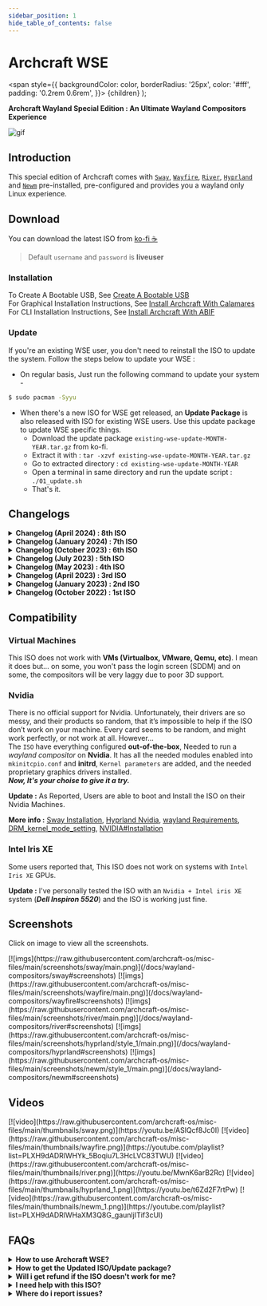 ```yaml
---
sidebar_position: 1
hide_table_of_contents: false
---
```


# Archcraft WSE

<!-- Theme ---------------------------------------- -->
<!-- Tabs -->

<!-- Badges -->
  <span
    style={{
      backgroundColor: color,
      borderRadius: '25px',
      color: '#fff',
      padding: '0.2rem 0.6rem',
    }}>
    {children}
  </span>
);

<!-- Add your stuff after this -------------------- -->

**Archcraft Wayland Special Edition : An Ultimate Wayland Compositors Experience**
 
![gif](https://raw.githubusercontent.com/archcraft-os/misc-files/main/gifs/wse.gif)

## Introduction

This special edition of Archcraft comes with [`Sway`](/docs/wayland-compositors/sway), [`Wayfire`](/docs/wayland-compositors/wayfire), [`River`](/docs/wayland-compositors/river), [`Hyprland`](/docs/wayland-compositors/hyprland) and [`Newm`](/docs/wayland-compositors/newm) pre-installed, pre-configured and provides you a wayland only Linux experience.

<!-- Download ------------------------------------- -->

## Download

You can download the latest ISO from <Highlight color="#50545b"><a href="https://ko-fi.com/s/213becbf00" target="_blank">ko-fi ☕</a></Highlight>

> Default `username` and `password` is **liveuser**

### Installation

To Create A Bootable USB, See [Create A Bootable USB](/docs/boot-iso/boot-with-usb) <br/>
For Graphical Installation Instructions, See [Install Archcraft With Calamares](/docs/install-archcraft/install-with-calamares) <br/>
For CLI Installation Instructions, See [Install Archcraft With ABIF](/docs/install-archcraft/install-with-abif)

### Update

If you're an existing WSE user, you don't need to reinstall the ISO to update the system. Follow the steps below to update your WSE :

- On regular basis, Just run the following command to update your system -
```bash
$ sudo pacman -Syyu
``` 
- When there's a new ISO for WSE get released, an **Update Package** is also released with ISO for existing WSE users. Use this update package to update WSE specific things.
  - Download the update package `existing-wse-update-MONTH-YEAR.tar.gz` from ko-fi.
  - Extract it with : `tar -xzvf existing-wse-update-MONTH-YEAR.tar.gz`
  - Go to extracted directory : `cd existing-wse-update-MONTH-YEAR`
  - Open a terminal in same directory and run the update script : `./01_update.sh`
  - That's it.

<!-- Changelogs ----------------------------------- -->

## Changelogs

<details>
<summary><b>Changelog (April 2024) : 8th ISO</b></summary>

**Date** : `April 10th, 2024`

- Updated ISO profile
- Latest base with new packages
- Update all Archcraft and AUR packages
- Added latest version of `calamares` installer and it's config (_fixed autologin issue_)
- Added a new `grub` package (_fixed issue with installation on `xfs` filesystem_)
- Added grub hooks package (_to install grub on every update_)
- Fixed QT theming issue, added configs for QT6
- Updated all wayland compositors :
  - Added `open-as-root` rofi applet in all WCs
  - Hyprland: added `hyprlock` & `hypridle` and updated configs to v0.38.0
  - Newm: fixed issue with rofi app-id and session names
- Improved thunar actions functionalities
  - open terminal according to session
  - open as root according to session
  - permanently sets the wallpaper in supported sessions
- Small improvements and bugs fixed.

</details>

<details>
<summary><b>Changelog (January 2024) : 7th ISO</b></summary>

**Date** : `January 9th, 2024`

- Updated ISO profile
- Latest base with new packages
- Update all Archcraft and AUR packages
- Updated all wayland compositors
  - Sway: fixed bugs and updated configs
  - Wayfire: migrated to v0.8.0 and updated configs accordingly
  - River: fixed bugs and updated configs
  - Hyprland: using my own hyprland build for stability and updated configs to v0.34.0
  - Newm: fixed issue with waybar gets hidden behind windows and updated configs
- Migrated `alacritty` to its new config (`yml` to `toml`)
- Updated **all scripts** related to alacritty
- Small improvements and bugs fixed.

</details>

<details>
<summary><b>Changelog (October 2023) : 6th ISO</b></summary>

**Date** : `October 15th, 2023`

- Updated ISO profile
- Latest base with new packages
- Updated all wayland compositors
  - Added better example for multi-monitor support in...
    - Sway: `~/.config/sway/sway-output`
    - Wayfire: `~/.config/wayfire.ini`
    - River: `~/.config/river/init`
    - Hyprland: `~/.config/hypr/hyprland.conf`
    - Newm: `~/.config/newm/config.py`
- Added `wipe` ability in ABIF
- Fixed issue with `help and tips` app
- Small improvements and bugs fixed.

</details>

<details>
<summary><b>Changelog (July 2023) : 5th ISO</b></summary>

**Date** : `July 11th, 2023`

- Updated ISO profile with latest archiso
- Latest base with new packages
- Fixed sddm not saving the last used session issue
- Added a calculator app
- Added Welcome and Help-and-Tips App
- Fixed Scaling issue in QT apps in wayland
- **`Sway, Wayfire, River, Hyprland`**
  - Added `bluetooth` module on Waybar
  - Added a rofi `bluetooth` applet
  - Added `alacritty` terminal
  - Added `pywal` support
  - Improved a lot of scripts
  - etc
- Many small bugs fixed.

</details>

<details>
<summary><b>Changelog (May 2023) : 4th ISO</b></summary>

**Date** : `May 6th, 2023`

- Fixed pacman-init issue
- Added ability to choose desktop in the installer (calamares)
- Fixed auto-login issue
- etc

</details>

<details>
<summary><b>Changelog (April 2023) : 3rd ISO</b></summary>

**Date** : `April 15th, 2023`

- Using `sddm-git` now, Solved shutdown/reboot issue
- Using new method to boot the ISO on Nvidia Machines
- Updated the Installers with (possible) Nvidia support
- Updated the base system with latest packages
- **`Updated All the wayland compositors`**
  - Updated the config structure
  - Added Rofi menu, applets and scripts (network, music, etc)
  - Fixed area screenshot overlay issue
  - Fixed nerwork-applet overlay issue in hyprland
  - Modified the configs for waybar, wlogout and wofi (added separate colors.css file)
  - Changes gtk themes in sway, wayfire and hyprland
  - Updated lockscreen script in sway
  - Added two packages for NEWM (one normal and one blur)
  - Added spotify module in waybar in all WCs
  - Animated MPD and spotify modules in waybar
- Many Bug fixes, etc

</details>

<details>
<summary><b>Changelog (January 2023) : 2nd ISO</b></summary>

**Date** : `January 10th, 2023`

- Added ABIF (CLI) installer
- Updated the base system
- Updated All the compositors
- Bug fixes, etc

</details>

<details>
<summary><b>Changelog (October 2022) : 1st ISO</b></summary>

**Date** : `October 20th, 2022`

- Created the ISO base from scratch
- Grub2 bootloader with themes
- Customized Plymouth & SDDM
- Basic Applications Only, No Bloatware
- Calamares Installer (Graphical)
- Full Network Manager Support, Various VPN plugins
- Built-in Bluetooth Support
- Pipewire For Sound/Audio (Systemwide, Bluetooth, Jack)
- Built-in Printer Support
- Almost All Audio, Video and Image Codecs
- Full File manager functionality (Mounting, Networking, Archiving, etc)
- Built-in AUR support
- Minimal User Interface
- Multiple Wayland Compositors (Sway, Wayfire, River, Hyprland, Newm)
- Archcraft Icons, Themes, Wallpapers, Fonts
- Etc

</details>

<!-- Compatibility -------------------------------- -->

## Compatibility

### Virtual Machines

This ISO does not work with **VMs (Virtualbox, VMware, Qemu, etc)**. I mean it does but... on some, you won't pass the login screen (SDDM) and on some, the compositors will be very laggy due to poor 3D support.

### Nvidia

There is no official support for Nvidia. Unfortunately, their drivers are so messy, and their products so random, that it’s impossible to help if the ISO don’t work on your machine. Every card seems to be random, and might work perfectly, or not work at all. However...<br/>
The `ISO` have everything configured **out-of-the-box**, Needed to run a _wayland compositor_ on **Nvidia**. It has all the needed modules enabled into `mkinitcpio.conf` and **initrd**, `Kernel parameters` are added, and the needed proprietary graphics drivers installed.<br/>
***Now, It's your choise to give it a try.***

**Update :** As Reported, Users are able to boot and Install the ISO on their Nvidia Machines.

**More info :** [Sway Installation](https://wiki.archlinux.org/title/Sway#Installation), [Hyprland Nvidia](https://wiki.hyprland.org/Nvidia/), [wayland Requirements](https://wiki.archlinux.org/title/wayland#Requirements), [DRM_kernel_mode_setting](https://wiki.archlinux.org/title/NVIDIA#DRM_kernel_mode_setting), [NVIDIA#Installation](https://wiki.archlinux.org/title/NVIDIA#Installation)

### Intel Iris XE

Some users reported that, This ISO does not work on systems with `Intel Iris XE` GPUs.

**Update :** I've personally tested the ISO with an `Nvidia + Intel iris XE` system (***Dell Inspiron 5520***) and the ISO is working just fine.

<!-- Screenshots ---------------------------------- -->

## Screenshots

Click on image to view all the screenshots.

<Tabs>
<TabItem value="wc_1" label="Sway" default>
[![imgs](https://raw.githubusercontent.com/archcraft-os/misc-files/main/screenshots/sway/main.png)](/docs/wayland-compositors/sway#screenshots)
</TabItem>
<TabItem value="wc_2" label="Wayfire" default>
[![imgs](https://raw.githubusercontent.com/archcraft-os/misc-files/main/screenshots/wayfire/main.png)](/docs/wayland-compositors/wayfire#screenshots)
</TabItem>
<TabItem value="wc_3" label="River" default>
[![imgs](https://raw.githubusercontent.com/archcraft-os/misc-files/main/screenshots/river/main.png)](/docs/wayland-compositors/river#screenshots)
</TabItem>
<TabItem value="wc_4" label="Hyprland" default>
[![imgs](https://raw.githubusercontent.com/archcraft-os/misc-files/main/screenshots/hyprland/style_1/main.png)](/docs/wayland-compositors/hyprland#screenshots)
</TabItem>
<TabItem value="wc_5" label="NEWM" default>
[![imgs](https://raw.githubusercontent.com/archcraft-os/misc-files/main/screenshots/newm/style_1/main.png)](/docs/wayland-compositors/newm#screenshots)
</TabItem>
</Tabs>

<!-- Videos --------------------------------------- -->

## Videos

<Tabs>
<TabItem value="wc_1" label="Sway" default>
[![video](https://raw.githubusercontent.com/archcraft-os/misc-files/main/thumbnails/sway.png)](https://youtu.be/ASlQcf8Jc0I)
</TabItem>
<TabItem value="wc_2" label="Wayfire" default>
[![video](https://raw.githubusercontent.com/archcraft-os/misc-files/main/thumbnails/wayfire.png)](https://youtube.com/playlist?list=PLXH9dADRlWHYk_5Boqiu7L3HcLVC83TWU)
</TabItem>
<TabItem value="wc_3" label="River" default>
[![video](https://raw.githubusercontent.com/archcraft-os/misc-files/main/thumbnails/river.png)](https://youtu.be/MwnK6arB2Rc)
</TabItem>
<TabItem value="wc_4" label="Hyprland" default>
[![video](https://raw.githubusercontent.com/archcraft-os/misc-files/main/thumbnails/hyprland_1.png)](https://youtu.be/t6Zd2F7rtPw)
</TabItem>
<TabItem value="wc_5" label="NEWM" default>
[![video](https://raw.githubusercontent.com/archcraft-os/misc-files/main/thumbnails/newm_1.png)](https://youtube.com/playlist?list=PLXH9dADRlWHaXM3Q8G_gaunljITif3cUl)
</TabItem>
</Tabs>

<!-- FAQs ----------------------------------------- -->

## FAQs

<details>
<summary><b>How to use Archcraft WSE?</b></summary>

For any help with Configurations and Keybindings, visit the respective wayland compositor's page.

</details>

<details>
<summary><b>How to get the Updated ISO/Update package?</b></summary>

Follow the steps below to get updates (or re-download files):
- Login to you Ko-fi account
- Go to your `Ko-fi Payments History`
- Select the purchases you've made
- Click on `View Details`
- Then, Click on `View Content` to download the updated files.

</details>

<details>
<summary><b>Will i get refund if the ISO doesn't work for me?</b></summary>

First of all, It's a **donation model** of Archcraft, Where you `donate to support` your favorite open-source project.

Archcraft doesn't accept donations. These exclusive stuff helps Archcraft to fullfill its financial needs. the Idea behind this is, **You support Archcraft and in return you'll get a gift. A win-win for both!**

All the scenarios are clearly mentioned on this page ([see compatibility](/docs/premium/wse#compatibility)), about the working of this ISO. If you ***still choose to go with it*** (knowing all the details about it) and the ISO did not work for you. **`Please don't ask for refunds or exchange`**. I'll definitely help you with your issues and try to solve them as soon as possible.

</details>

<details>
<summary><b>I need help with this ISO?</b></summary>

The best places to get help quickly are **Archcraft Communities**. So join them and ask for help there. The links are in footer section of this wiki.

If you face any issue with this, Email me at **adi1090x@gmail.com** and feel free to ask for help.

</details>

<details>
<summary><b>Where do i report issues?</b></summary>

Have you found any bug in the ISO and want to report it, Open an issue on [Github](https://github.com/archcraft-os/archcraft-wayland-special/issues)

</details>
